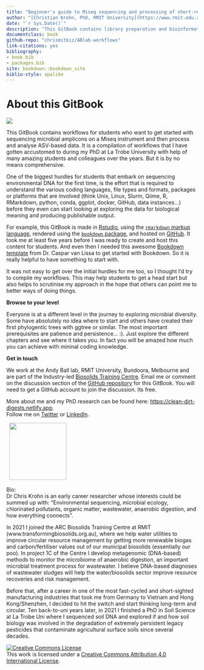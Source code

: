 ```yaml
---
title: "Beginner's guide to Miseq sequencing and processing of short-read microbial (16S) amplicon sequences"
author: "[Christian Krohn, PhD, RMIT University](https://www.rmit.edu.au/contact/staff-contacts/academic-staff/k/krohn---christian)"
date: "`r Sys.Date()`"
description: "This GitBook contains library preparation and bioinformatic workflows from DNA extraction, to processing of fastQ files generated with a Miseq instrument, to visualisation of microbial amplicon-sequences with various packages within Qiime2 and R Studio."
documentclass: book
github-repo: "chrismitbiz/ABlab-workflows"
link-citations: yes
bibliography:
- book.bib
- packages.bib
site: bookdown::bookdown_site
biblio-style: apalike
---
```


<!--"Using GitBooks to create Open course materials"-->

# About this GitBook {#about}

![](./img/vectorstock_23650232.jpg)

This GitBook contains workflows for students who want to get started with sequencing microbial amplicons on a Miseq instrument and then process and analyse ASV-based data. It is a compilation of workflows that I have gotten accustomed to during my PhD at La Trobe University with help of many amazing students and colleagues over the years. But it is by no means comprehensive.

One of the biggest hurdles for students that embark on sequencing environmental DNA for the first time, is the effort that is required to understand the various coding languages, file types and formats, packages or platforms that are involved (think Unix, Linux, Slurm, Qiime, R, RMarkdown, python, conda, ggplot, docker, GitHub, data instances...) before they even can start looking at exploring the data for biological meaning and producing publishable output.

For example, this GitBook is made in [Rstudio](https://rstudio.com){target="_blank"}, using the [`rmarkdown` markup language](https://rmarkdown.rstudio.com/){target="_blank"}, rendered using the [`bookdown` package](https://bookdown.org/yihui/bookdown/get-started.html){target="_blank"}, and hosted on [GitHub](https://github.com/){target="_blank"}. It took me at least five years before I was ready to create and host this content for students. And even then I needed this awesome [Bookdown template](https://cjvanlissa.github.io/gitbook-demo/index.html){target="_blank"} from Dr. Caspar van Lissa to get started with Bookdown. So it is really helpful to have something to start with.

It was not easy to get over the initial hurdles for me too, so I thought I'd try to compile my workflows. This may help students to get a head start but also helps to scrutinise my approach in the hope that others can point me to better ways of doing things.

**Browse to your level**

Everyone is at a different level in the journey to exploring microbial diversity. Some have absolutely no idea where to start and others have created their first phylogentic trees with ggtree or similar. The most important prerequisites are patience and persistence... :). Just explore the different chapters and see where it takes you. In fact you will be amazed how much you can achieve with mininal coding knowledge.

**Get in touch**

We work at the Andy Ball lab, RMIT University, Bundoora, Melbourne and are part of the Industry-led [Biosolids Training Centre](https://www.transformingbiosolids.org.au). Email me or comment on the discussion section of the [GitHub repository](https://github.com/chrismitbiz/ABlab-workflows/discussions/){target="_blank"} for this GitBook. You will need to get a GitHub account to join the discussion. Its free.  
  
More about me and my PhD research can be found here: <https://clean-dirt-digests.netlify.app>.\
Follow me on [Twitter](https://twitter.com/CleanDirtChris) or [LinkedIn](https://www.linkedin.com/in/christian-krohn-54904855). 

\ 
![](./img/avatar.jpg){width="150"}

Bio: \
Dr Chris Krohn is an early career researcher whose interests could be summed up with: “Environmental sequencing, microbial ecology, chlorinated pollutants, organic matter, wastewater, anaerobic digestion, and how everything connects".
  
In 2021 I joined the ARC Biosolids Training Centre at RMIT (www.transformingbiosolids.org.au), where we help water utilities to improve circular resource management by getting more renewable biogas and carbon/fertiliser values out of our municipal biosolids (essentially our poo). In project 1C of the Centre I develop metagenomic (DNA-based) methods to monitor the microbiome of anaerobic digestion, an important microbial treatment process for wastewater. I believe DNA-based diagnoses of wastewater sludges will help the water/biosolids sector improve resource recoveries and risk management.  
  
Before that, after a career in one of the most fast-cycled and short-sighted manufacturing industries that took me from Germany to Vietnam and Hong Kong/Shenzhen, I decided to hit the switch and start thinking long-term and circular. Ten back-to-uni years later, in 2021 I finished a PhD in Soil Science at La Trobe Uni where I sequenced soil DNA and explored if and how soil biology was involved in the degradation of extremely persistent legacy pesticides that contaminate agricultural surface soils since several decades. \
    
<a rel="license" href="http://creativecommons.org/licenses/by/4.0/"><img src="https://i.creativecommons.org/l/by/4.0/88x31.png" alt="Creative Commons License" style="border-width:0"/></a><br />This work is licensed under a <a rel="license" href="http://creativecommons.org/licenses/by/4.0/">Creative Commons Attribution 4.0 International License</a>.
